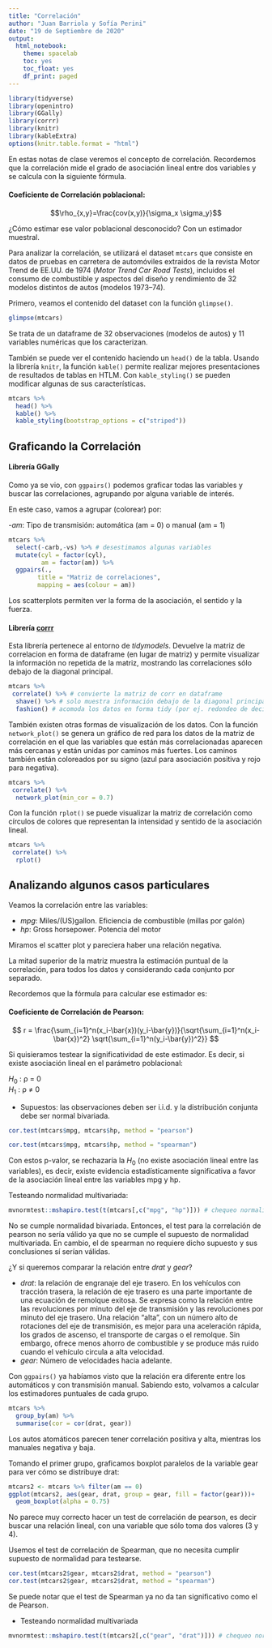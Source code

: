 ```yaml
---
title: "Correlación"
author: "Juan Barriola y Sofía Perini"
date: "19 de Septiembre de 2020"
output:
  html_notebook:
    theme: spacelab
    toc: yes
    toc_float: yes
    df_print: paged
---
```


```r
library(tidyverse)
library(openintro)
library(GGally)
library(corrr)
library(knitr)
library(kableExtra)
options(knitr.table.format = "html") 
```

En estas notas de clase veremos el concepto de correlación. Recordemos que la correlación mide el grado de asociación lineal entre dos variables y se calcula con la siguiente fórmula. 

#### Coeficiente de Correlación poblacional: 

$$\rho_{x,y}=\frac{cov(x,y)}{\sigma_x \sigma_y}$$

¿Cómo estimar ese valor poblacional desconocido? Con un estimador muestral. 

Para analizar la correlación, se utilizará el dataset ```mtcars``` que consiste en datos de pruebas en carretera de automóviles extraidos de la revista Motor Trend de EE.UU. de 1974 (*Motor Trend Car Road Tests*), incluidos el consumo de combustible y aspectos del diseño y rendimiento de 32 modelos distintos de autos (modelos 1973–74).

Primero, veamos el contenido del dataset con la función `glimpse()`. 

```r
glimpse(mtcars)
```

Se trata de un dataframe de 32 observaciones (modelos de autos) y 11 variables numéricas que los caracterizan. 

También se puede ver el contenido haciendo un `head()` de la tabla. Usando la librería `knitr`, la función `kable()` permite realizar mejores presentaciones de resultados de tablas en HTLM. Con `kable_styling()` se pueden modificar algunas de sus características.

```r
mtcars %>% 
  head() %>% 
  kable() %>% 
  kable_styling(bootstrap_options = c("striped"))
```

## Graficando la Correlación

#### Librería GGally

Como ya se vio, con `ggpairs()` podemos graficar todas las variables y buscar las correlaciones, agrupando por alguna variable de interés.  

En este caso, vamos a agrupar (colorear) por:

-$am$: Tipo de transmisión: automática (am = 0) o manual (am = 1)

```r
mtcars %>% 
  select(-carb,-vs) %>% # desestimamos algunas variables
  mutate(cyl = factor(cyl), 
         am = factor(am)) %>% 
  ggpairs(., 
        title = "Matriz de correlaciones",
        mapping = aes(colour = am))
```

Los scatterplots permiten ver la forma de la asociación, el sentido y la fuerza. 

#### Librería [corrr](https://github.com/tidymodels/corrr) 

Esta librería pertenece al entorno de _tidymodels_. Devuelve la matriz de correlacion en forma de dataframe (en lugar de matriz) y permite visualizar la información no repetida de la matriz, mostrando las correlaciones sólo debajo de la diagonal principal. 

```r
mtcars %>% 
 correlate() %>% # convierte la matriz de corr en dataframe
  shave() %>% # solo muestra información debajo de la diagonal principal
  fashion() # acomoda los datos en forma tidy (por ej. redondeo de decimales)
```

También existen otras formas de visualización de los datos. Con la función `network_plot()` se genera un gráfico de red para los datos de la matriz de correlación en el que las variables que están más correlacionadas aparecen más cercanas y están unidas por caminos más fuertes. Los caminos también están coloreados por su signo (azul para asociación positiva y rojo para negativa).

```r
mtcars %>% 
 correlate() %>% 
  network_plot(min_cor = 0.7)
```

Con la función `rplot()` se puede visualizar la matriz de correlación como círculos de colores que representan la intensidad y sentido de la asociación lineal. 

```r
mtcars %>% 
 correlate() %>% 
  rplot()
```

## Analizando algunos casos particulares

Veamos la correlación entre las variables:

- $mpg$: Miles/(US)gallon. Eficiencia de combustible (millas por galón)
- $hp$: Gross horsepower. Potencia del motor

Miramos el scatter plot y pareciera haber una relación negativa. 

La mitad superior de la matriz muestra la estimación puntual de la correlación, para todos los datos y considerando cada conjunto por separado. 

Recordemos que la fórmula para calcular ese estimador es:

#### Coeficiente de Correlación de Pearson:

$$
r = \frac{\sum_{i=1}^n(x_i-\bar{x})(y_i-\bar{y})}{\sqrt{\sum_{i=1}^n(x_i-\bar{x})^2} \sqrt{\sum_{i=1}^n(y_i-\bar{y})^2}}
$$

Si quisieramos testear la significatividad de este estimador. Es decir, si existe asociación lineal en el parámetro poblacional:

$H_0$ : ρ = 0        
$H_1$ : ρ $\neq$ 0      

* Supuestos: las observaciones deben ser i.i.d. y la distribución conjunta debe ser normal bivariada. 

```r
cor.test(mtcars$mpg, mtcars$hp, method = "pearson")
```

```r
cor.test(mtcars$mpg, mtcars$hp, method = "spearman")
```

Con estos p-valor, se rechazaría la $H_0$ (no existe asociación lineal entre las variables), es decir, existe evidencia estadísticamente significativa a favor de la asociación lineal entre las variables mpg y hp. 

Testeando normalidad multivariada:

```r
mvnormtest::mshapiro.test(t(mtcars[,c("mpg", "hp")])) # chequeo normalidad bivariada
```

No se cumple normalidad bivariada. Entonces, el test para la correlación de pearson no sería válido ya que no se cumple el supuesto de normalidad multivariada. En cambio, el de spearman no requiere dicho supuesto y sus conclusiones sí serían válidas.  

¿Y si queremos comparar la relación entre $drat$ y $gear$?

- $drat$: la relación de engranaje del eje trasero. En los vehículos con tracción trasera, la relación de eje trasero es una parte importante de una ecuación de remolque exitosa. Se expresa como la relación entre las revoluciones por minuto del eje de transmisión y las revoluciones por minuto del eje trasero. Una relación "alta", con un número alto de rotaciones del eje de transmisión, es mejor para una aceleración rápida, los grados de ascenso, el transporte de cargas o el remolque. Sin embargo, ofrece menos ahorro de combustible y se produce más ruido cuando el vehículo circula a alta velocidad.
- $gear$: Número de velocidades hacia adelante.

Con `ggpairs()` ya habíamos visto que la relación era diferente entre los automáticos y con transmisión manual. Sabiendo esto, volvamos a calcular los estimadores puntuales de cada grupo. 

```r
mtcars %>% 
  group_by(am) %>% 
  summarise(cor = cor(drat, gear))
```

Los autos atomáticos parecen tener correlación positiva y alta, mientras los manuales negativa y baja. 

Tomando el primer grupo, graficamos boxplot paralelos de la variable gear para ver cómo se distribuye drat:

```r
mtcars2 <- mtcars %>% filter(am == 0)
ggplot(mtcars2, aes(gear, drat, group = gear, fill = factor(gear)))+
  geom_boxplot(alpha = 0.75)
```

No parece muy correcto hacer un test de correlación de pearson, es decir buscar una relación lineal, con una variable que sólo toma dos valores (3 y 4).

Usemos el test de correlación de Spearman, que no necesita cumplir supuesto de normalidad para testearse. 

```r
cor.test(mtcars2$gear, mtcars2$drat, method = "pearson")
cor.test(mtcars2$gear, mtcars2$drat, method = "spearman")
```

Se puede notar que el test de Spearman ya no da tan significativo como el de Pearson.

* Testeando normalidad multivariada 

```r
mvnormtest::mshapiro.test(t(mtcars2[,c("gear", "drat")])) # chequeo normalidad bivariada
```
